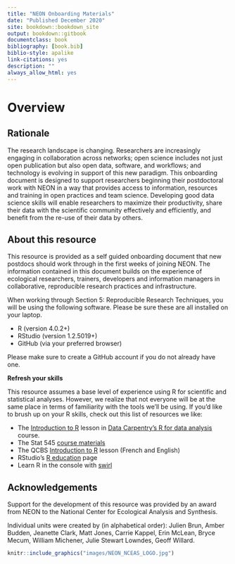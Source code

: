 ```yaml
--- 
title: "NEON Onboarding Materials"
date: "Published December 2020"
site: bookdown::bookdown_site
output: bookdown::gitbook
documentclass: book
bibliography: [book.bib]
biblio-style: apalike
link-citations: yes
description: ""
always_allow_html: yes
---
```


# Overview {-}

## Rationale {-}

The research landscape is changing. Researchers are increasingly engaging in collaboration across networks; open science includes not just open publication but also open data, software, and workflows; and technology is evolving in support of this new paradigm. This onboarding document is designed to support researchers beginning their postdoctoral work with NEON in a way that provides access to information, resources and training in open practices and team science. Developing good data science skills will enable researchers to maximize their productivity, share their data with the scientific community effectively and efficiently, and benefit from the re-use of their data by others.

## About this resource {-}

This resource is provided as a self guided onboarding document that new postdocs should work through in the first weeks of joining NEON. The information contained in this document builds on the experience of ecological researchers, trainers, developers and information managers in collaborative, reproducible research practices and infrastructure. 

When working through Section 5: Reproducible Research Techniques, you will be using the following software. Please be sure these are all installed on your laptop. 

- R (version 4.0.2+)
- RStudio (version 1.2.5019+) 
- GitHub (via your preferred browser)

Please make sure to create a GitHub account if you do not already have one. 

**Refresh your skills**

This resource assumes a base level of experience using R for scientific and statistical analyses. However, we realize that not everyone will be at the same place in terms of familiarity with the tools we’ll be using. If you’d like to brush up on your R skills, check out this list of resources we like:

- The [Introduction to R](http://www.datacarpentry.org/R-ecology-lesson/01-intro-to-r.html) lesson in [Data Carpentry’s R for data analysis](http://www.datacarpentry.org/R-ecology-lesson/) course.
- The Stat 545 [course materials](https://stat545.com/r-basics.html)
- The QCBS [Introduction to R](https://qcbs.ca/wiki/r) lesson (French and English)
- RStudio’s [R education](https://education.rstudio.com/learn/) page
- Learn R in the console with [swirl](https://swirlstats.com/)

## Acknowledgements {-}

Support for the development of this resource was provided by an award from NEON to the National Center for Ecological Analysis and Synthesis. 

Individual units were created by (in alphabetical order): Julien Brun, Amber Budden, Jeanette Clark, Matt Jones, Carrie Kappel, Erin McLean, Bryce Mecum, William Michener, Julie Stewart Lowndes, Geoff Willard. 

```r
knitr::include_graphics("images/NEON_NCEAS_LOGO.jpg")
```
